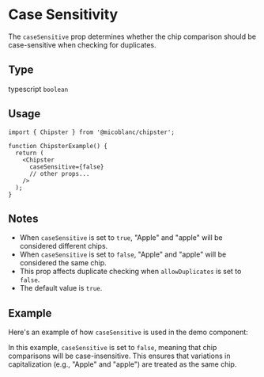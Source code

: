 

# Case Sensitivity

The `caseSensitive` prop determines whether the chip comparison should be case-sensitive when checking for duplicates.

## Type
typescript
`boolean`

## Usage
```tsx filename="ChipsterExample.tsx" {7} copy
import { Chipster } from '@micoblanc/chipster';

function ChipsterExample() {
  return (
    <Chipster
      caseSensitive={false}
      // other props...
    />
  );
}
```

## Notes

- When `caseSensitive` is set to `true`, "Apple" and "apple" will be considered different chips.
- When `caseSensitive` is set to `false`, "Apple" and "apple" will be considered the same chip.
- This prop affects duplicate checking when `allowDuplicates` is set to `false`.
- The default value is `true`.

## Example

Here's an example of how `caseSensitive` is used in the demo component:

 
<ChipsterExample2/>


In this example, `caseSensitive` is set to `false`, meaning that chip comparisons will be case-insensitive. This ensures that variations in capitalization (e.g., "Apple" and "apple") are treated as the same chip.